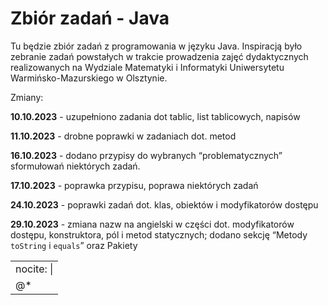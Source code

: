 # Zbiór zadań - Java {.unnumbered}

Tu będzie zbiór zadań z programowania w języku Java. Inspiracją było zebranie zadań powstałych w trakcie prowadzenia zajęć dydaktycznych realizowanych na Wydziale Matematyki i Informatyki Uniwersytetu Warmińsko-Mazurskiego w Olsztynie.

Zmiany:

**10.10.2023**
- uzupełniono zadania dot tablic, list tablicowych, napisów

**11.10.2023**
- drobne poprawki w zadaniach dot. metod

**16.10.2023**
- dodano przypisy do wybranych "problematycznych" sformułowań niektórych zadań.

**17.10.2023**
- poprawka przypisu, poprawa niektórych zadań

**24.10.2023**
- poprawki zadań dot. klas, obiektów i modyfikatorów dostępu

**29.10.2023**
- zmiana nazw na angielski w części dot. modyfikatorów dostępu, konstruktora, pól i metod statycznych; dodano sekcję "Metody `toString` i `equals`" oraz Pakiety

---
nocite: |
  @*
---
